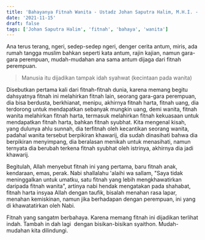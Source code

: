 ```yaml
---
title: 'Bahayanya Fitnah Wanita - Ustadz Johan Saputra Halim, M.H.I. - Ceramah Singkat'
date: '2021-11-15'
draft: false
tags: ['Johan Saputra Halim', 'fitnah', 'bahaya', 'wanita']
---
```


Ana terus terang, ngeri, sedep-sedep ngeri, denger cerita antum, miris, ada rumah tangga muslim bahkan seperti kata antum, rajin kajian, namun gara-gara perempuan, mudah-mudahan ana sama antum dijaga dari fitnah perempuan.

> Manusia itu dijadikan tampak idah syahwat (kecintaan pada wanita)

Disebutkan pertama kali dari fitnah-fitnah dunia, karena memang begitu dahsyatnya fitnah ini melahirkan fitnah lain, seorang gara-gara perempuan, dia bisa berdusta, berkhianat, menipu, akhirnya fitnah harta, fitnah uang, dia terdorong untuk mendapatkan sebanyak mungkin uang, demi wanita, fitnah wanita melahirkan fitnah harta, termasuk melahirkan fitnah kekuasaan untuk mendapatkan fitnah harta, bahkan fitnah syubhat. Kita mengenal kisah, yang dulunya ahlu sunnah, dia terfitnah oleh kecantikan seorang wanita, padahal wanita tersebut berpikiran khawarij, dia sudah dinasihati bahwa dia berpikiran menyimpang, dia beralasan menikah untuk menasihati, namun ternyata dia berubah terkena fitnah syubhat oleh istrinya, akhirnya dia jadi khawarij.

Begitulah, Allah menyebut fitnah ini yang pertama, baru fitnah anak, kendaraan, emas, perak. Nabi shallalahu 'alaihi wa sallam, "Saya tidak meninggalkan untuk umatku, satu fitnah yang lebih mengkhawatirkan daripada fitnah wanita", artinya nabi hendak mengatakan pada shahabat, fitnah harta insyaa Allah dengan taufik, bisalah menahan rasa lapar, menahan kemiskinan, namun jika berhadapan dengan perempuan, ini yang di khawatatirkan oleh Nabi.

Fitnah yang sangatm berbahaya. Karena memang fitnah ini dijadikan terlihat indah. Tambah in dah lagi  dengan bisikan-bisikan syaithon. Mudah-mudahan kita dilindungi.
